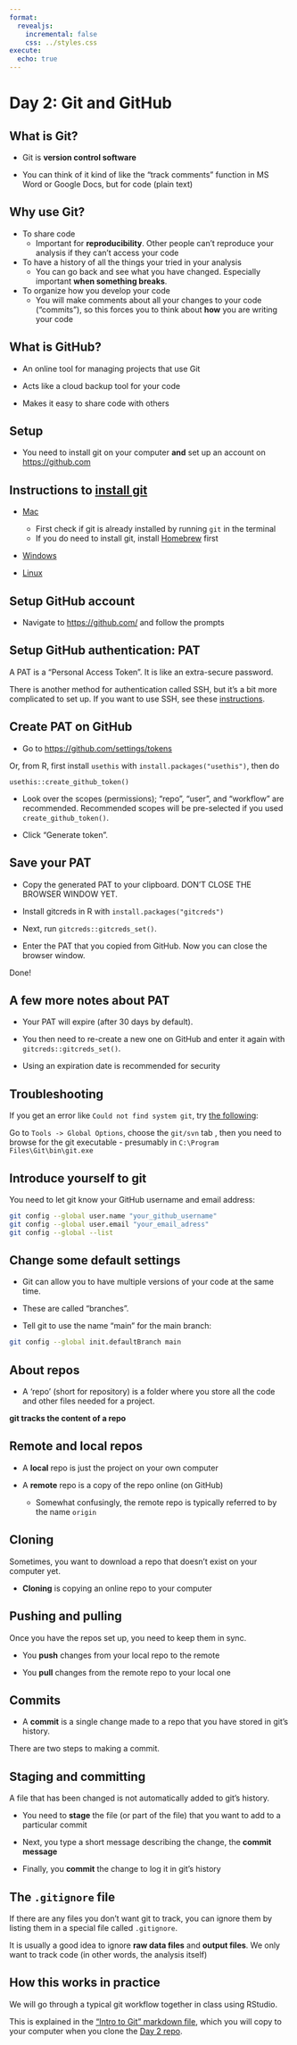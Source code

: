 ```yaml
---
format:
  revealjs:
    incremental: false
    css: ../styles.css
execute: 
  echo: true
---
```


# Day 2: Git and GitHub

## What is Git?

- Git is **version control software**

- You can think of it kind of like the "track comments" function in MS Word or Google Docs, but for code (plain text)

## Why use Git?

- To share code
  - Important for **reproducibility**. Other people can't reproduce your analysis if they can't access your code

- To have a history of all the things your tried in your analysis
  - You can go back and see what you have changed. Especially important **when something breaks**.

- To organize how you develop your code
  - You will make comments about all your changes to your code ("commits"), so this forces you to think about **how** you are writing your code

## What is GitHub?

- An online tool for managing projects that use Git

- Acts like a cloud backup tool for your code

- Makes it easy to share code with others

## Setup

- You need to install git on your computer **and** set up an account on <https://github.com>

## Instructions to [install git](https://git-scm.com/book/en/v2/Getting-Started-Installing-Git)

- [Mac](https://git-scm.com/download/mac)
  - First check if git is already installed by running `git` in the terminal
  - If you do need to install git, install [Homebrew](https://brew.sh/) first

- [Windows](https://git-scm.com/download/win)

- [Linux](https://git-scm.com/download/linux)

## Setup GitHub account

- Navigate to <https://github.com/> and follow the prompts

## Setup GitHub authentication: PAT

A PAT is a "Personal Access Token". It is like an extra-secure password.

There is another method for authentication called SSH, but it's a bit more complicated to set up. If you want to use SSH, see these [instructions](../appendix.html#setup-github-authentication-ssh).

## Create PAT on GitHub

- Go to <https://github.com/settings/tokens>

Or, from R, first install `usethis` with `install.packages("usethis")`, then do

```
usethis::create_github_token()
```

- Look over the scopes (permissions); “repo”, “user”, and “workflow” are recommended. Recommended scopes will be pre-selected if you used `create_github_token()`.

- Click “Generate token”.

## Save your PAT

- Copy the generated PAT to your clipboard. DON'T CLOSE THE BROWSER WINDOW YET.

- Install gitcreds in R with `install.packages("gitcreds")`

- Next, run `gitcreds::gitcreds_set()`.

- Enter the PAT that you copied from GitHub. Now you can close the browser window.

Done!

## A few more notes about PAT

- Your PAT will expire (after 30 days by default).

- You then need to re-create a new one on GitHub and enter it again with `gitcreds::gitcreds_set()`.

- Using an expiration date is recommended for security

## Troubleshooting

If you get an error like `Could not find system git`, try [the following](https://github.com/SBOHVM/RPiR/discussions/444#discussioncomment-1795047):

Go to `Tools -> Global Options`, choose the `git/svn` tab , then you need to browse for the git executable - presumably in `C:\Program Files\Git\bin\git.exe`

## Introduce yourself to git

You need to let git know your GitHub username and email address:

``` bash
git config --global user.name "your_github_username"
git config --global user.email "your_email_adress"
git config --global --list
```

## Change some default settings

- Git can allow you to have multiple versions of your code at the same time.

- These are called "branches".

- Tell git to use the name "main" for the main branch:

```bash
git config --global init.defaultBranch main
```

## About repos

- A 'repo' (short for repository) is a folder where you store all the code and other files needed for a project.

**git tracks the content of a repo**

## Remote and local repos

- A **local** repo is just the project on your own computer

- A **remote** repo is a copy of the repo online (on GitHub)
  - Somewhat confusingly, the remote repo is typically referred to by the name `origin`

## Cloning

Sometimes, you want to download a repo that doesn't exist on your computer yet.

- **Cloning** is copying an online repo to your computer

## Pushing and pulling

Once you have the repos set up, you need to keep them in sync.

- You **push** changes from your local repo to the remote

- You **pull** changes from the remote repo to your local one

## Commits

- A **commit** is a single change made to a repo that you have stored in git's history.

There are two steps to making a commit.

## Staging and committing

A file that has been changed is not automatically added to git's history.

- You need to **stage** the file (or part of the file) that you want to add to a particular commit

- Next, you type a short message describing the change, the **commit message**

- Finally, you **commit** the change to log it in git's history

## The `.gitignore` file

If there are any files you don't want git to track, you can ignore them by listing them in a special file called `.gitignore`.

It is usually a good idea to ignore **raw data files** and **output files**. We only want to track code (in other words, the analysis itself)

## How this works in practice

We will go through a typical git workflow together in class using RStudio.

This is explained in the ["Intro to Git" markdown file](https://github.com/data-analysis-chiba/day02-git/blob/main/day02_intro_to_git.md), which you will copy to your computer when you clone the [Day 2 repo](https://github.com/data-analysis-chiba/day02-git/).
